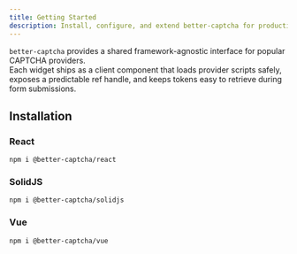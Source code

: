 ```yaml
---
title: Getting Started
description: Install, configure, and extend better-captcha for production-ready CAPTCHA integrations.
---
```


`better-captcha` provides a shared framework-agnostic interface for popular CAPTCHA providers.   
Each widget ships as a client component that loads provider scripts safely, exposes a predictable ref handle, and keeps tokens easy to retrieve during form submissions.

## Installation

### React
```npm
npm i @better-captcha/react
```

### SolidJS
```npm
npm i @better-captcha/solidjs
```

### Vue
```npm
npm i @better-captcha/vue
```
